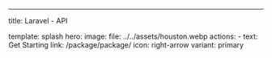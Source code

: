 ---
title: Laravel - API

template: splash
hero:
  image:
    file: ../../assets/houston.webp
  actions:
    - text: Get Starting
      link: /package/package/
      icon: right-arrow
      variant: primary
    
     


